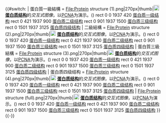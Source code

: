 {{#switch: {{PAGENAME}}
| 蛋白質一級結構 = <imagemap>
File:Protein structure (1).png|270px|thumb|[[File:interactive icon.svg|left|18px|link=|上面的图片包含可点击的链接|alt=上面的图片包含可点击的链接]] '''[[蛋白质结构]]'''的''交互式图像''，以[[w:PCNA|PCNA]]为演示。({{pdb|1AXC}})
rect 0 0    1937 420  [[蛋白质一级结构]]
rect 0 421  1937 900  [[蛋白质二级结构]]
rect 0 901  1937 1500  [[蛋白质三级结构]]
rect 0 1501  1937 3125 [[蛋白质四级结构]]
</imagemap>
| 二級結構 = <imagemap>
File:Protein structure (2).png|270px|thumb|[[File:interactive icon.svg|left|18px|link=|上面的图片包含可点击的链接|alt=上面的图片包含可点击的链接]] '''[[蛋白质结构]]'''的''交互式图像''，以[[w:PCNA|PCNA]]为演示。({{pdb|1AXC}})
rect 0 0    1937 420  [[蛋白质一级结构]]
rect 0 421  1937 900  [[蛋白质二级结构]]
rect 0 901  1937 1500  [[蛋白质三级结构]]
rect 0 1501  1937 3125 [[蛋白质四级结构]]
</imagemap>
| 蛋白質三級結構 = <imagemap>
File:Protein structure (3).png|270px|thumb|[[File:interactive icon.svg|left|18px|link=|上面的图片包含可点击的链接|alt=上面的图片包含可点击的链接]] '''[[蛋白质结构]]'''的''交互式图像''，以[[w:PCNA|PCNA]]为演示。({{pdb|1AXC}})
rect 0 0    1937 420  [[蛋白质一级结构]]
rect 0 421  1937 900  [[蛋白质二级结构]]
rect 0 901  1937 1500  [[蛋白质三级结构]]
rect 0 1501  1937 3125 [[蛋白质四级结构]]
</imagemap>
| 蛋白质四级结构 = <imagemap>
File:Protein structure (4).png|270px|thumb|[[File:interactive icon.svg|left|18px|link=|上面的图片包含可点击的链接|alt=上面的图片包含可点击的链接]] '''[[蛋白质结构]]'''的''交互式图像''，以[[w:PCNA|PCNA]]为演示。({{pdb|1AXC}})
rect 0 0    1937 420  [[蛋白质一级结构]]
rect 0 421  1937 900  [[蛋白质二级结构]]
rect 0 901  1937 1500  [[蛋白质三级结构]]
rect 0 1501  1937 3125 [[蛋白质四级结构]]
</imagemap>
| <imagemap>
File:Protein structure (full).png|270px|thumb|[[File:interactive icon.svg|left|18px|link=|上面的图片包含可点击的链接|alt=上面的图片包含可点击的链接]] '''[[蛋白质结构]]'''的''交互式图像''，以[[w:PCNA|PCNA]]为演示。({{pdb|1AXC}})
rect 0 0    1937 420  [[蛋白质一级结构]]
rect 0 421  1937 900  [[蛋白质二级结构]]
rect 0 901  1937 1500  [[蛋白质三级结构]]
rect 0 1501  1937 3125 [[蛋白质四级结构]]
</imagemap>
}}
<noinclude>{{-}}

{{doc}}</noinclude>